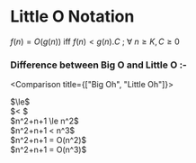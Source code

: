 # Little O Notation

$f(n) = O(g(n))$ iff $f(n) < g(n).C$ ; ∀ $n \geq K, C \geq 0$

### Difference between Big O and Little O :-

<Comparison title={["Big Oh", "Little Oh"]}>
  <div>
    <div> 
    $\le$
    </div>
    <div>
    $< $
    </div>
  </div>
  <div>
    <div> 
    $n^2+n+1 \le n^2$
    </div>
    <div>
   $n^2+n+1 < n^3$
    </div>
  </div>
  <div>
    <div> 
    $n^2+n+1 = O(n^2)$
    </div>
    <div>
   $n^2+n+1 = O(n^3)$
    </div>
  </div>
</Comparison>
